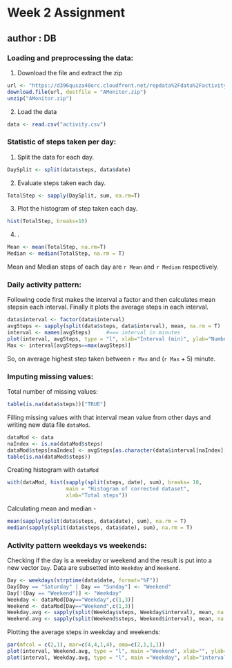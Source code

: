 # Week 2 Assignment
## author : DB


### Loading and preprocessing the data:
1. Download the file and extract the zip
```R
url <- "https://d396qusza40orc.cloudfront.net/repdata%2Fdata%2Factivity.zip"
download.file(url, destfile = "AMonitor.zip")
unzip("AMonitor.zip")
```

2. Load the data
```R
data <- read.csv("activity.csv")
```



### Statistic of steps taken per day:
1. Split the data for each day.
```R
DaySplit <- split(data$steps, data$date)
```

2. Evaluate steps taken each day.
```R
TotalStep <- sapply(DaySplit, sum, na.rm=T)
```

3. Plot the histogram of step taken each day.
```R
hist(TotalStep, breaks=10)
```

4. .
```R
Mean <- mean(TotalStep, na.rm=T)
Median <- median(TotalStep, na.rm = T)
```
Mean and Median steps of each day are `r Mean` and  `r Median` respectively.


### Daily activity pattern:

Following code first makes the interval a factor and then calculates mean stepsin each interval. Finally it plots the average steps in each interval.

```R
data$interval <- factor(data$interval)
avgSteps <- sapply(split(data$steps, data$interval), mean, na.rm = T)
interval <- names(avgSteps)     #=== interval in minutes
plot(interval, avgSteps, type = "l", xlab="Interval (min)", ylab="Number of steps")
Max <- interval[avgSteps==max(avgSteps)]
```
So, on average highest step taken between `r Max` and (`r Max` + 5) minute.


### Imputing missing values:

Total number of missing values:
```R
table(is.na(data$steps))["TRUE"]
```

Filling missing values with that interval mean value from other days and writing new data file `dataMod`.
```R
dataMod <- data
naIndex <- is.na(dataMod$steps)
dataMod$steps[naIndex] <- avgSteps[as.character(data$interval[naIndex])]
table(is.na(dataMod$steps))
```

Creating histogram with `dataMod`
```R
with(dataMod, hist(sapply(split(steps, date), sum), breaks= 10, 
                   main = "Histogram of corrected dataset",
                   xlab="Total steps"))
```

Calculating mean and median -
```R
mean(sapply(split(data$steps, data$date), sum), na.rm = T)
median(sapply(split(data$steps, data$date), sum), na.rm = T)
```



### Activity pattern weekdays vs weekends:

Checking if the day is a weekday or weekend and the result is put into a new vector `Day`. Data are subsetted into `Weekday` and `Weekend`.
```R
Day <- weekdays(strptime(data$date, format="%F"))
Day[Day == "Saturday" | Day == "Sunday"] <- "Weekend"
Day[!(Day == "Weekend")] <- "Weekday"
Weekday <- dataMod[Day=="Weekday",c(1,3)]
Weekend <- dataMod[Day=="Weekend",c(1,3)]
Weekday.avg <- sapply(split(Weekday$steps, Weekday$interval), mean, na.rm = T)
Weekend.avg <- sapply(split(Weekend$steps, Weekend$interval), mean, na.rm = T)
```

Plotting the average steps in weekday and weekends:

```R
par(mfcol = c(2,1), mar=c(4,4,1,4), oma=c(2,1,1,1))
plot(interval, Weekend.avg, type = "l", main ="Weekend", xlab="", ylab="Steps")
plot(interval, Weekday.avg, type = "l", main ="Weekday", xlab="interval (min)", ylab ="Steps")
```



